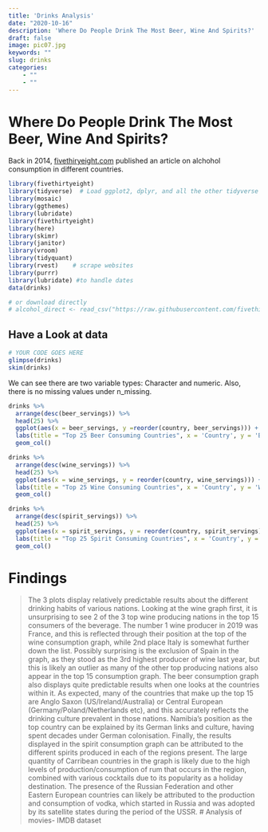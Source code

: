 ```yaml
---
title: 'Drinks Analysis'
date: "2020-10-16"
description: 'Where Do People Drink The Most Beer, Wine And Spirits?'
draft: false
image: pic07.jpg
keywords: ""
slug: drinks
categories:
    - ""
    - ""
---
```


# Where Do People Drink The Most Beer, Wine And Spirits?

Back in 2014, [fivethiryeight.com](https://fivethirtyeight.com/features/dear-mona-followup-where-do-people-drink-the-most-beer-wine-and-spirits/) published an article on alchohol consumption in different countries.

```r
library(fivethirtyeight)
library(tidyverse)  # Load ggplot2, dplyr, and all the other tidyverse packages
library(mosaic)
library(ggthemes)
library(lubridate)
library(fivethirtyeight)
library(here)
library(skimr)
library(janitor)
library(vroom)
library(tidyquant)
library(rvest)    # scrape websites
library(purrr)  
library(lubridate) #to handle dates
data(drinks)

# or download directly
# alcohol_direct <- read_csv("https://raw.githubusercontent.com/fivethirtyeight/data/master/alcohol-consumption/drinks.csv")

```

## Have a Look at data

```r
# YOUR CODE GOES HERE
glimpse(drinks)
skim(drinks)
```
We can see there are two variable types: Character and numeric.
Also, there is no missing values under n_missing.


```r
drinks %>%
  arrange(desc(beer_servings)) %>% 
  head(25) %>% 
  ggplot(aes(x = beer_servings, y =reorder(country, beer_servings))) +
  labs(title = "Top 25 Beer Consuming Countries", x = 'Country', y = 'Beer Servings') +
  geom_col()

```


```r
drinks %>% 
  arrange(desc(wine_servings)) %>% 
  head(25) %>% 
  ggplot(aes(x = wine_servings, y = reorder(country, wine_servings))) +
  labs(title = "Top 25 Wine Consuming Countries", x = 'Country', y = 'Wine Servings') +
  geom_col()

```

```r
drinks %>% 
  arrange(desc(spirit_servings)) %>% 
  head(25) %>% 
  ggplot(aes(x = spirit_servings, y = reorder(country, spirit_servings))) +
  labs(title = "Top 25 Spirit Consuming Countries", x = 'Country', y = 'Spirit Servings') +
  geom_col()

```

# Findings

>The 3 plots display relatively predictable results about the different drinking habits of various nations. Looking at the wine graph first, it is unsurprising to see 2 of the 3 top wine producing nations in the top 15 consumers of the beverage. The number 1 wine producer in 2019 was France, and this is reflected through their position at the top of the wine consumption graph, while 2nd place Italy is somewhat further down the list. Possibly surprising is the exclusion of Spain in the graph, as they stood as the 3rd highest producer of wine last year, but this is likely an outlier as many of the other top producing nations also appear in the top 15 consumption graph.
The beer consumption graph also displays quite predictable results when one looks at the countries within it. As expected, many of the countries that make up the top 15 are Anglo Saxon (US/Ireland/Australia) or Central European (Germany/Poland/Netherlands etc), and this accurately reflects the drinking culture prevalent in those nations. Namibia's position as the top country can be explained by its German links and culture, having spent decades under German colonisation. 
Finally, the results displayed in the spirit consumption graph can be attributed to the different spirits produced in each of the regions present. The large quantity of Carribean countries in the graph is likely due to the high levels of production/consumption of rum that occurs in the region, combined with various cocktails due to its popularity as a holiday destination. The presence of the Russian Federation and other Eastern European countries can likely be attributed to the production and consumption of vodka, which started in Russia and was adopted by its satellite states during the period of the USSR.
# Analysis of movies- IMDB dataset
